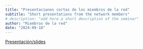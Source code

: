 ```yaml
---
title: "Presentaciones cortas de los miembros de la red"
subtitle: "Short presentations from the network members" 
# description: "add here a short description of the seminar" 
author: "Miembros de la red"
date: "2024-09-18"
---
```


[Presentación/slides](2024-09-18.pdf)
